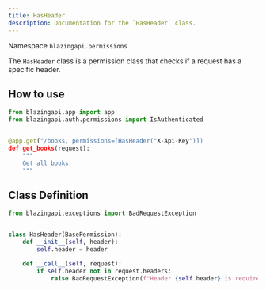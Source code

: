 ```yaml
---
title: HasHeader
description: Documentation for the `HasHeader` class.
---
```


Namespace `blazingapi.permissions`

The `HasHeader` class is a permission class that checks if a request has a specific header.

## How to use

```python
from blazingapi.app import app
from blazingapi.auth.permissions import IsAuthenticated


@app.get("/books, permissions=[HasHeader("X-Api-Key")])
def get_books(request):
    """
    Get all books
    """
```

## Class Definition

```python
from blazingapi.exceptions import BadRequestException


class HasHeader(BasePermission):
    def __init__(self, header):
        self.header = header

    def __call__(self, request):
        if self.header not in request.headers:
            raise BadRequestException(f"Header {self.header} is required.")
```
